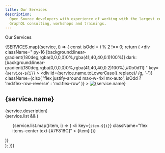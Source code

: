 ```yaml
---
title: Our Services
description:
  Open Source developers with experience of working with the largest companies and applications.
  GraphQL consulting, workshops and trainings.
---
```



<HeroSection>
  <Heading>Our Services</Heading>
</HeroSection>

<ClientLogosSection />

{SERVICES.map((service, i) => {
  const isOdd = i % 2 !== 0;
  return (
    <div
      className="
      py-16
      [background:linear-gradient(180deg,rgba(0,0,0,0)0%,rgba(41,40,40,0.1)100%)]
      dark:[background:linear-gradient(180deg,rgba(0,0,0,0)0%,rgba(41,40,40,0.2)100%),#0b0d11]
      "
      key={`service-${i}`}
    >
      <div
        id={service.name.toLowerCase().replace(/ /g, '-')}
        className={clsx(
          'flex justify-around max-w-4xl mx-auto',
          isOdd ? 'md:flex-row-reverse' : 'md:flex-row'
        )}
      >
        <Image
          src={service.icon}
          placeholder="empty"
          alt={service.name}
        />
        <div>
          <h2 className="text-gray-900 dark:text-gray-50">
            {service.name}
          </h2>
          <div className="my-4 text-[#7F818C]">{service.description}</div>
          {service.list && (
            <ul>
              {service.list.map((item, i) => (
                <li
                  key={`item-${i}`}
                  className="flex items-center text-[#7F818C]"
                >
                  <Arrow className="mr-2.5 text-[#05a5a6]" /> {item}
                </li>
              ))}
            </ul>
          )}
        </div>
      </div>
    </div>
  );
})}

<GetInTouchSection />
